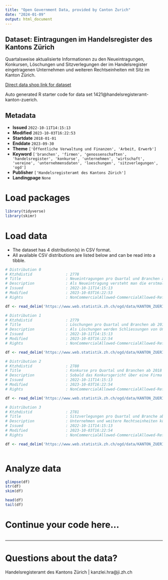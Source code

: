 ```yaml
---
title: "Open Government Data, provided by Canton Zurich"
date: "2024-01-09"
output: html_document
---
```


## Dataset: Eintragungen im Handelsregister des Kantons Zürich

Quartalsweise aktualisierte Informationen zu den Neueintragungen, Konkursen, Löschungen und Sitzverlegungen der im Handelsregister eingetragenen Unternehmen und weiteren Rechtseinheiten mit Sitz im Kanton Zürich.

[Direct data shop link for dataset](https://www.zh.ch/de/politik-staat/statistik-daten/datenkatalog.html#/datasets/1421@handelsregisteramt-kanton-zuerich)

Auto generated R starter code for data set 1421@handelsregisteramt-kanton-zuerich.

## Metadata

- **Issued** `2022-10-11T14:15:13`
- **Modified** `2023-10-03T16:22:53`
- **Startdate** `2018-01-01`
- **Enddate** `2023-09-30`
- **Theme** `['Öffentliche Verwaltung und Finanzen', 'Arbeit, Erwerb']`
- **Keyword** `['branchen', 'firmen', 'genossenschaften', 'handelsregister', 'konkurse', 'unternehmen', 'wirtschaft', 'vereine', 'unternehmensdaten', 'loeschungen', 'sitzverlegungen', 'ogd']`
- **Publisher** `['Handelsregisteramt des Kantons Zürich']`
- **Landingpage** `None`


# Load packages

```r

library(tidyverse)
library(skimr)

```

# Load data

-   The dataset has 4 distribution(s) in CSV format.
-   All available CSV distributions are listed below and can be read into a tibble.

```r

# Distribution 0
# Ktzhdistid               : 2778
# Title                    : Neueintragungen pro Quartal und Branchen ab 2018
# Description              : Als Neueintragung versteht man die erstmalige Erfassung von Unternehmen und weiteren Rechtseinheiten im Handelsregister.
# Issued                   : 2022-10-11T14:15:13
# Modified                 : 2023-10-03T16:22:53
# Rights                   : NonCommercialAllowed-CommercialAllowed-ReferenceRequired

df <- read_delim('https://www.web.statistik.zh.ch/ogd/data/KANTON_ZUERICH_HRA_Neueintragungen.csv')

# Distribution 1
# Ktzhdistid               : 2779
# Title                    : Löschungen pro Quartal und Branchen ab 2018
# Description              : Als Löschungen werden Schliessungen von Unternehmen und weiteren Rechtseinheiten erfasst. Darunter fallen auch Löschungen von Amtes wegen sowie  aufgrund eines Fusionsverfahrens.
# Issued                   : 2022-10-11T14:15:13
# Modified                 : 2023-10-03T16:22:54
# Rights                   : NonCommercialAllowed-CommercialAllowed-ReferenceRequired

df <- read_delim('https://www.web.statistik.zh.ch/ogd/data/KANTON_ZUERICH_HRA_Loeschungen.csv')

# Distribution 2
# Ktzhdistid               : 2780
# Title                    : Konkurse pro Quartal und Branchen ab 2018
# Description              : Sobald das Konkursgericht über eine Firma den Konkurs eröffnet hat, wird ein Konkursfall registriert. Wird das Verfahren eingestellt und zu einem späteren Zeitpunkt ein neues Konkursverfahren eröffnet, wird diese  Konkurseröffnung erneut gezählt.
# Issued                   : 2022-10-11T14:15:13
# Modified                 : 2023-10-03T16:22:54
# Rights                   : NonCommercialAllowed-CommercialAllowed-ReferenceRequired

df <- read_delim('https://www.web.statistik.zh.ch/ogd/data/KANTON_ZUERICH_HRA_Konkurse.csv')

# Distribution 3
# Ktzhdistid               : 2781
# Title                    : Sitzverlegungen pro Quartal und Branche ab 2018
# Description              : Unternehmen und weitere Rechtseinheiten können ihre Domiziladresse ändern. Sobald ein Wechsel über die Kantonsgrenzen erfolgt, wechselt die Zuständigkeit des kantonalen Handelsregisters. Verlegt ein im Zürcher Handelsregister eingetragenes Unternehmen sein Domizil in einen anderen Kanton, wird dies als Wegzug aus dem Kanton Zürich gezählt. Umgekehrt hat eine Domiziländerung in eine Zürcher Gemeinde einen Eintrag im Zürcher Handelsregister zur Folge, was als Zuzug in den Kanton Zürich ausgewiesen wird.
# Issued                   : 2022-10-11T14:15:13
# Modified                 : 2023-10-03T16:22:54
# Rights                   : NonCommercialAllowed-CommercialAllowed-ReferenceRequired

df <- read_delim('https://www.web.statistik.zh.ch/ogd/data/KANTON_ZUERICH_HRA_Sitzverlegungen.csv')



```

# Analyze data

```r

glimpse(df)
str(df)
skim(df)

head(df)
tail(df)

```

# Continue your code here...

```r

```

------------------------------------------------------------------------

# Questions about the data?

Handelsregisteramt des Kantons Zürich | kanzlei.hra@ji.zh.ch
